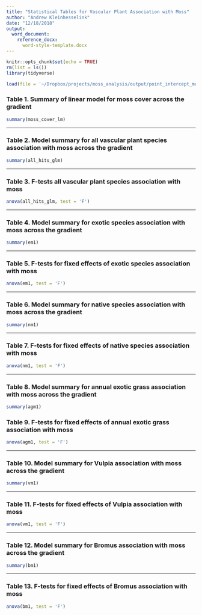 ```yaml
---
title: "Statistical Tables for Vascular Plant Association with Moss"
author: "Andrew Kleinhesselink"
date: "12/18/2018"
output: 
  word_document:
    reference_docx: 
      word-style-template.docx
---
```


```r

knitr::opts_chunk$set(echo = TRUE)
rm(list = ls())
library(tidyverse)

load(file = '~/Dropbox/projects/moss_analysis/output/point_intercept_models.rda')

```


### Table 1. Summary of linear model for moss cover across the gradient 
```r

summary(moss_cover_lm)

```

----------------------------------- 

### Table 2. Model summary for all vascular plant species association with moss across the gradient 
```r

summary(all_hits_glm)

```

--------------- 

### Table 3. F-tests all vascular plant species association with moss
```r

anova(all_hits_glm, test = 'F')

```

---------------------- 

### Table 4. Model summary for exotic species association with moss across the gradient
```r

summary(em1)

```

--------------------- 

### Table 5. F-tests for fixed effects of exotic species association with moss 
```r

anova(em1, test = 'F')

```

-------------------- 

### Table 6. Model summary for native species association with moss across the gradient
```r

summary(nm1)

```

-------------------- 

### Table 7. F-tests for fixed effects of native species association with moss 
```r

anova(nm1, test = 'F')

```

-------------------- 

### Table 8. Model summary for annual exotic grass association with moss across the gradient
```r

summary(agm1)

```

### Table 9. F-tests for fixed effects of annual exotic grass association with moss 
```r

anova(agm1, test = 'F')

```

-------------------- 


### Table 10. Model summary for Vulpia association with moss across the gradient
```r

summary(vm1)

```

-------------------- 

### Table 11. F-tests for fixed effects of Vulpia association with moss 
```r

anova(vm1, test = 'F')

```

-------------------- 

### Table 12. Model summary for Bromus association with moss across the gradient
```r

summary(bm1)

```

-------------------- 

### Table 13. F-tests for fixed effects of Bromus association with moss 
```r

anova(bm1, test = 'F')

```
